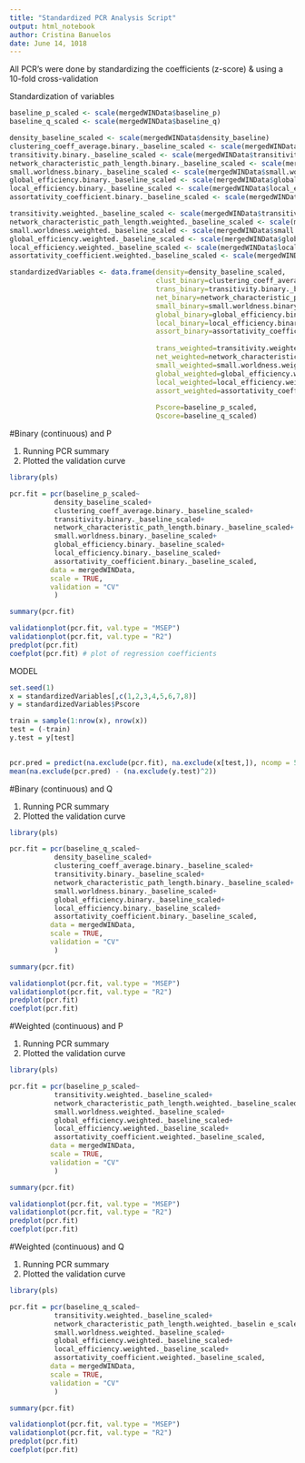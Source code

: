 ```yaml
---
title: "Standardized PCR Analysis Script"
output: html_notebook
author: Cristina Banuelos
date: June 14, 1018
---
```



All PCR's were done by standardizing the coefficients (z-score) & using a 10-fold cross-validation

Standardization of variables
```r

baseline_p_scaled <- scale(mergedWINData$baseline_p)
baseline_q_scaled <- scale(mergedWINData$baseline_q)

density_baseline_scaled <- scale(mergedWINData$density_baseline)
clustering_coeff_average.binary._baseline_scaled <- scale(mergedWINData$clustering_coeff_average.binary._baseline)
transitivity.binary._baseline_scaled <- scale(mergedWINData$transitivity.binary._baseline)
network_characteristic_path_length.binary._baseline_scaled <- scale(mergedWINData$network_characteristic_path_length.binary._baseline)
small.worldness.binary._baseline_scaled <- scale(mergedWINData$small.worldness.binary._baseline)
global_efficiency.binary._baseline_scaled <- scale(mergedWINData$global_efficiency.binary._baseline)
local_efficiency.binary._baseline_scaled <- scale(mergedWINData$local_efficiency.binary._baseline)
assortativity_coefficient.binary._baseline_scaled <- scale(mergedWINData$assortativity_coefficient.binary._baseline)

transitivity.weighted._baseline_scaled <- scale(mergedWINData$transitivity.weighted._baseline)
network_characteristic_path_length.weighted._baseline_scaled <- scale(mergedWINData$network_characteristic_path_length.weighted._baseline)
small.worldness.weighted._baseline_scaled <- scale(mergedWINData$small.worldness.weighted._baseline)
global_efficiency.weighted._baseline_scaled <- scale(mergedWINData$global_efficiency.weighted._baseline)
local_efficiency.weighted._baseline_scaled <- scale(mergedWINData$local_efficiency.weighted._baseline)
assortativity_coefficient.weighted._baseline_scaled <- scale(mergedWINData$assortativity_coefficient.weighted._baseline)

standardizedVariables <- data.frame(density=density_baseline_scaled,
                                    clust_binary=clustering_coeff_average.binary._baseline_scaled,
                                    trans_binary=transitivity.binary._baseline_scaled,
                                    net_binary=network_characteristic_path_length.binary._baseline_scaled,
                                    small_binary=small.worldness.binary._baseline_scaled,
                                    global_binary=global_efficiency.binary._baseline_scaled,
                                    local_binary=local_efficiency.binary._baseline_scaled,
                                    assort_binary=assortativity_coefficient.binary._baseline_scaled,
                                    
                                    trans_weighted=transitivity.weighted._baseline_scaled,
                                    net_weighted=network_characteristic_path_length.weighted._baseline_scaled,
                                    small_weighted=small.worldness.weighted._baseline_scaled,
                                    global_weighted=global_efficiency.weighted._baseline_scaled,
                                    local_weighted=local_efficiency.weighted._baseline_scaled,
                                    assort_weighted=assortativity_coefficient.weighted._baseline_scaled,
                                    
                                    Pscore=baseline_p_scaled,
                                    Qscore=baseline_q_scaled)
```

#Binary (continuous) and P

1. Running PCR summary
2. Plotted the validation curve

```r
library(pls)

pcr.fit = pcr(baseline_p_scaled~
           density_baseline_scaled+
           clustering_coeff_average.binary._baseline_scaled+
           transitivity.binary._baseline_scaled+
           network_characteristic_path_length.binary._baseline_scaled+
           small.worldness.binary._baseline_scaled+
           global_efficiency.binary._baseline_scaled+
           local_efficiency.binary._baseline_scaled+
           assortativity_coefficient.binary._baseline_scaled,
          data = mergedWINData,
          scale = TRUE,
          validation = "CV"
           )

summary(pcr.fit)

validationplot(pcr.fit, val.type = "MSEP")
validationplot(pcr.fit, val.type = "R2")
predplot(pcr.fit)
coefplot(pcr.fit) # plot of regression coefficients
```

MODEL 



```r
set.seed(1)
x = standardizedVariables[,c(1,2,3,4,5,6,7,8)]
y = standardizedVariables$Pscore

train = sample(1:nrow(x), nrow(x))
test = (-train)
y.test = y[test]

  
pcr.pred = predict(na.exclude(pcr.fit), na.exclude(x[test,]), ncomp = 5)
mean(na.exclude(pcr.pred) - (na.exclude(y.test)^2))
```



#Binary (continuous) and Q

1. Running PCR summary
2. Plotted the validation curve
```r
library(pls)

pcr.fit = pcr(baseline_q_scaled~
           density_baseline_scaled+
           clustering_coeff_average.binary._baseline_scaled+
           transitivity.binary._baseline_scaled+
           network_characteristic_path_length.binary._baseline_scaled+
           small.worldness.binary._baseline_scaled+
           global_efficiency.binary._baseline_scaled+
           local_efficiency.binary._baseline_scaled+
           assortativity_coefficient.binary._baseline_scaled,
          data = mergedWINData,
          scale = TRUE,
          validation = "CV"
           )

summary(pcr.fit)

validationplot(pcr.fit, val.type = "MSEP")
validationplot(pcr.fit, val.type = "R2")
predplot(pcr.fit)
coefplot(pcr.fit)
```

#Weighted (continuous) and P

1. Running PCR summary
2. Plotted the validation curve

```r
library(pls)

pcr.fit = pcr(baseline_p_scaled~
           transitivity.weighted._baseline_scaled+
           network_characteristic_path_length.weighted._baseline_scaled+
           small.worldness.weighted._baseline_scaled+
           global_efficiency.weighted._baseline_scaled+
           local_efficiency.weighted._baseline_scaled+
           assortativity_coefficient.weighted._baseline_scaled,
          data = mergedWINData,
          scale = TRUE,
          validation = "CV"
           )

summary(pcr.fit)

validationplot(pcr.fit, val.type = "MSEP")
validationplot(pcr.fit, val.type = "R2")
predplot(pcr.fit)
coefplot(pcr.fit)
```


#Weighted (continuous) and Q

1. Running PCR summary
2. Plotted the validation curve

```r
library(pls)

pcr.fit = pcr(baseline_q_scaled~
           transitivity.weighted._baseline_scaled+
           network_characteristic_path_length.weighted._baselin e_scaled+
           small.worldness.weighted._baseline_scaled+
           global_efficiency.weighted._baseline_scaled+
           local_efficiency.weighted._baseline_scaled+
           assortativity_coefficient.weighted._baseline_scaled,
          data = mergedWINData,
          scale = TRUE,
          validation = "CV"
           )

summary(pcr.fit)

validationplot(pcr.fit, val.type = "MSEP")
validationplot(pcr.fit, val.type = "R2")
predplot(pcr.fit)
coefplot(pcr.fit)
```
